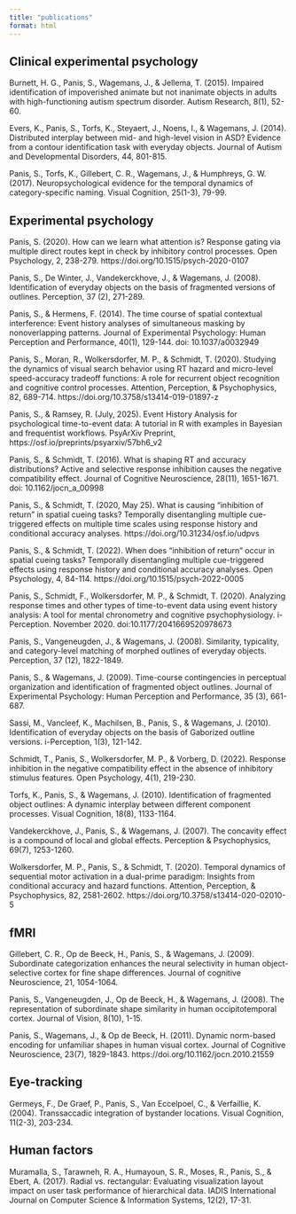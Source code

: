 ```yaml
---
title: "publications"
format: html
---
```


## Clinical experimental psychology

Burnett, H. G., Panis, S., Wagemans, J., & Jellema, T. (2015). Impaired identification of impoverished animate but not inanimate objects in adults with high-functioning autism spectrum disorder. Autism Research, 8(1), 52-60.

Evers, K., Panis, S., Torfs, K., Steyaert, J., Noens, I., & Wagemans, J. (2014). Distributed interplay between mid- and high-level vision in ASD? Evidence from a contour identification task with everyday objects. Journal of Autism and Developmental Disorders, 44, 801-815.

Panis, S., Torfs, K., Gillebert, C. R., Wagemans, J., & Humphreys, G. W. (2017). Neuropsychological evidence for the temporal dynamics of category-specific naming. Visual Cognition, 25(1-3), 79-99.

## Experimental psychology

Panis, S. (2020). How can we learn what attention is? Response gating via multiple direct routes kept in check by inhibitory control processes. Open Psychology, 2, 238-279. https://doi.org/10.1515/psych-2020-0107

Panis, S., De Winter, J., Vandekerckhove, J., & Wagemans, J. (2008). Identification of everyday objects on the basis of fragmented versions of outlines. Perception, 37 (2), 271-289.

Panis, S., & Hermens, F. (2014). The time course of spatial contextual interference: Event history analyses of simultaneous masking by nonoverlapping patterns. Journal of Experimental Psychology: Human Perception and Performance, 40(1), 129-144.
doi: 10.1037/a0032949

Panis, S., Moran, R., Wolkersdorfer, M. P., & Schmidt, T. (2020). Studying the dynamics of visual search behavior using RT hazard and micro-level speed-accuracy tradeoff functions: A role for recurrent object recognition and cognitive control processes. Attention, Perception, & Psychophysics, 82, 689-714. https://doi.org/10.3758/s13414-019-01897-z

Panis, S., & Ramsey, R. (July, 2025). Event History Analysis for psychological time-to-event data: A tutorial in R with examples in Bayesian and frequentist workflows. PsyArXiv Preprint, https://osf.io/preprints/psyarxiv/57bh6_v2

Panis, S., & Schmidt, T. (2016). What is shaping RT and accuracy distributions? Active and selective response inhibition causes the negative compatibility effect. Journal of Cognitive Neuroscience, 28(11), 1651-1671. doi: 10.1162/jocn_a_00998

Panis, S., & Schmidt, T. (2020, May 25). What is causing “inhibition of return” in spatial cueing tasks? Temporally disentangling multiple cue-triggered effects on multiple time scales using response history and conditional accuracy analyses.
https://doi.org/10.31234/osf.io/udpvs

Panis, S., & Schmidt, T. (2022). When does “inhibition of return” occur in spatial cueing tasks? Temporally disentangling multiple cue-triggered effects using response history and conditional accuracy analyses. Open Psychology, 4, 84-114. https://doi.org/10.1515/psych-2022-0005

Panis, S., Schmidt, F., Wolkersdorfer, M. P., & Schmidt, T. (2020). Analyzing response times and other types of time-to-event data using event history analysis: A tool for mental chronometry and cognitive psychophysiology. i-Perception. November 2020. doi:10.1177/2041669520978673

Panis, S., Vangeneugden, J., & Wagemans, J. (2008). Similarity, typicality, and category-level matching of morphed outlines of everyday objects. Perception, 37 (12), 1822-1849.

Panis, S., & Wagemans, J. (2009). Time-course contingencies in perceptual organization and identification of fragmented object outlines. Journal of Experimental Psychology: Human Perception and Performance, 35 (3), 661-687.

Sassi, M., Vancleef, K., Machilsen, B., Panis, S., & Wagemans, J. (2010). Identification of everyday objects on the basis of Gaborized outline versions. i-Perception, 1(3), 121-142.

Schmidt, T., Panis, S., Wolkersdorfer, M. P., & Vorberg, D. (2022). Response inhibition in the negative compatibility effect in the absence of inhibitory stimulus features. Open Psychology, 4(1), 219-230.

Torfs, K., Panis, S., & Wagemans, J. (2010). Identification of fragmented object outlines: A dynamic interplay between different component processes. Visual Cognition, 18(8), 1133-1164.

Vandekerckhove, J., Panis, S., & Wagemans, J. (2007). The concavity effect is a compound of local and global effects. Perception & Psychophysics, 69(7), 1253-1260.

Wolkersdorfer, M. P., Panis, S., & Schmidt, T. (2020). Temporal dynamics of sequential motor activation in a dual-prime paradigm: Insights from conditional accuracy and hazard functions. Attention, Perception, & Psychophysics, 82, 2581-2602. https://doi.org/10.3758/s13414-020-02010-5

## fMRI

Gillebert, C. R., Op de Beeck, H., Panis, S., & Wagemans, J. (2009). Subordinate categorization enhances the neural selectivity in human object-selective cortex for fine shape differences. Journal of cognitive Neuroscience, 21, 1054-1064.

Panis, S., Vangeneugden, J., Op de Beeck, H., & Wagemans, J. (2008). The representation of subordinate shape similarity in human occipitotemporal cortex. Journal of Vision, 8(10), 1-15.

Panis, S., Wagemans, J., & Op de Beeck, H. (2011). Dynamic norm-based encoding for unfamiliar shapes in human visual cortex. Journal of Cognitive Neuroscience, 23(7), 1829-1843. https://doi.org/10.1162/jocn.2010.21559

## Eye-tracking

Germeys, F., De Graef, P., Panis, S., Van Eccelpoel, C., & Verfaillie, K. (2004). Transsaccadic integration of bystander locations. Visual Cognition, 11(2-3), 203-234.

## Human factors

Muramalla, S., Tarawneh, R. A., Humayoun, S. R., Moses, R., Panis, S., & Ebert, A. (2017). Radial vs. rectangular: Evaluating visualization layout impact on user task performance of hierarchical data. IADIS International Journal on Computer Science & Information Systems, 12(2), 17-31.
